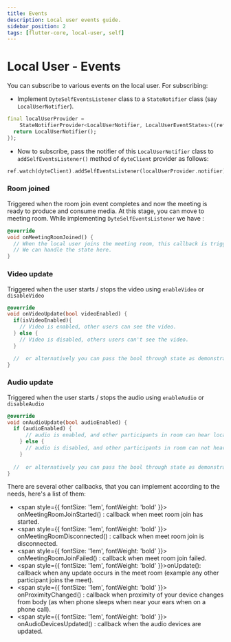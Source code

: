 ```yaml
---
title: Events
description: Local user events guide.
sidebar_position: 2
tags: [flutter-core, local-user, self]
---
```


# Local User - Events

You can subscribe to various events on the local user. For subscribing:

- Implement `DyteSelfEventsListener` class to a `StateNotifier` class (say
  `LocalUserNotifier`).

```dart
final localUserProvider =
    StateNotifierProvider<LocalUserNotifier, LocalUserEventStates>((ref) {
  return LocalUserNotifier();
});
```

- Now to subscribe, pass the notifier of this `LocalUserNotifier` class to
  `addSelfEventsListener()` method of `dyteClient` provider as follows:

```dart
ref.watch(dyteClient).addSelfEventsListener(localUserProvider.notifier);
```

### Room joined

Triggered when the room join event completes and now the meeting is ready to
produce and consume media. At this stage, you can move to meeting room. While
implementing `DyteSelfEventsListener` we have :

```dart
@override
void onMeetingRoomJoined() {
  // When the local user joins the meeting room, this callback is triggered
  // We can handle the state here.
}

```

### Video update

Triggered when the user starts / stops the video using `enableVideo` or
`disableVideo`

```dart
@override
void onVideoUpdate(bool videoEnabled) {
  if(isVideoEnabled){
    // Video is enabled, other users can see the video.
  } else {
    // Video is disabled, others users can't see the video.
  }

  //  or alternatively you can pass the bool through state as demonstrated in example app.
}
```

### Audio update

Triggered when the user starts / stops the audio using `enableAudio` or
`disableAudio`

```dart
@override
void onAudioUpdate(bool audioEnabled) {
  if (audioEnabled) {
      // audio is enabled, and other participants in room can hear local user
    } else {
      // audio is disabled, and other participants in room can not hear local user.
    }
    
  //  or alternatively you can pass the bool through state as demonstrated in example app.
}
```

There are several other callbacks, that you can implement according to the
needs, here's a list of them:

- <span style={{ fontSize: '1em', fontWeight: 'bold' }}>
    onMeetingRoomJoinStarted()
  </span>
  : callback when meet room join has started.
  <br />
- <span style={{ fontSize: '1em', fontWeight: 'bold' }}>
    onMeetingRoomDisconnected()
  </span>
  : callback when meet room join is disconnected.
  <br />
- <span style={{ fontSize: '1em', fontWeight: 'bold' }}>
    onMeetingRoomJoinFailed()
  </span>
  : callback when meet room join failed.
  <br />
- <span style={{ fontSize: '1em', fontWeight: 'bold' }}>onUpdate()</span>:
  callback when any update occurs in the meet room (example any other
  participant joins the meet).
  <br />
- <span style={{ fontSize: '1em', fontWeight: 'bold' }}>
    onProximityChanged()
  </span>
  : callback when proximity of your device changes from body (as when phone sleeps
  when near your ears when on a phone call).
  <br />
- <span style={{ fontSize: '1em', fontWeight: 'bold' }}>
    onAudioDevicesUpdated()
  </span>
  : callback when the audio devices are updated.
  <br />
